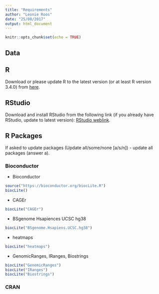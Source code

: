 ```yaml
---
title: "Requirements"
author: "Leonie Roos"
date: "25/08/2017"
output: html_document
---
```


```r
knitr::opts_chunk$set(echo = TRUE)
```

## Data 


## R
Download or please update R to the latest version (or at least R version 3.4.0) from [here](https://www.r-project.org/).

## RStudio 

Download and install RStudio from the following link (if you already have RStudio, update to latest version): [RStudio weblink](https://www.rstudio.com/products/RStudio/#Desktop).

## R Packages
If asked to update packages (Update all/some/none [a/s/n]) - update all packages (answer a).

### Bioconductor

- Bioconductor

```r
source("https://bioconductor.org/biocLite.R")
biocLite()
```

- CAGEr

```r
biocLite("CAGEr")
```

- BSgenome Hsapiences UCSC hg38

```r
biocLite("BSgenome.Hsapiens.UCSC.hg38")
```

- heatmaps

```r
biocLite("heatmaps")
```

- GenomicRanges, IRanges, Biostrings
```r
biocLite("GenomicRanges")
biocLite("IRanges")
biocLite("Biostrings")
```


### CRAN